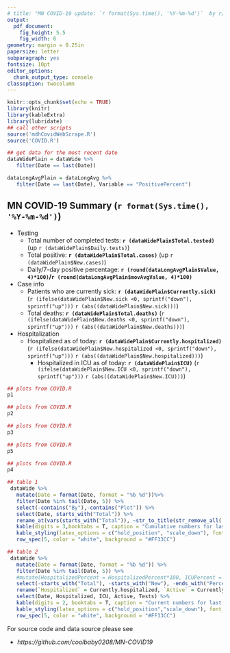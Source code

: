 ```yaml
---
# title: "MN COVID-19 update: `r format(Sys.time(), '%Y-%m-%d')`  by r/coolbaby0208"
output: 
  pdf_document:
    fig_height: 5.5
    fig_width: 6
geometry: margin = 0.25in
papersize: letter
subparagraph: yes
fontsize: 10pt
editor_options: 
  chunk_output_type: console
classoption: twocolumn
---
```


```r
knitr::opts_chunk$set(echo = TRUE)
library(knitr)
library(kableExtra)
library(lubridate)
## call other scripts
source('mdhCovidWebScrape.R')
source('COVID.R')

## get data for the most recent date
dataWidePlain = dataWide %>% 
   filter(Date == last(Date))

dataLongAvgPlain = dataLongAvg %>% 
   filter(Date == last(Date), Variable == "PositivePercent")
```

## MN COVID-19 Summary (`r format(Sys.time(), '%Y-%m-%d')`)
* Testing
  + Total number of completed tests: **`r (dataWidePlain$Total.tested)`** (up `r (dataWidePlain$Daily.tests)`)
  + Total positive: **`r (dataWidePlain$Total.cases)`** (up `r (dataWidePlain$New.cases)`)
  + Daily/7-day positive percentage: **`r (round(dataLongAvgPlain$Value, 4)*100)`/`r (round(dataLongAvgPlain$movAvgValue, 4)*100)`**
* Case info   
  + Patients who are currently sick: **`r (dataWidePlain$Currently.sick)`** (`r (ifelse(dataWidePlain$New.sick <0, sprintf("down"), sprintf("up")))` `r (abs((dataWidePlain$New.sick)))`)
  + Total deaths: **`r (dataWidePlain$Total.deaths)`** (`r (ifelse(dataWidePlain$New.deaths <0, sprintf("down"), sprintf("up")))` `r (abs((dataWidePlain$New.deaths)))`)
 - Hospitalization   
   - Hospitalized as of today: **`r (dataWidePlain$Currently.hospitalized)`** (`r (ifelse(dataWidePlain$New.hospitalized <0, sprintf("down"), sprintf("up")))` `r (abs((dataWidePlain$New.hospitalized)))`)
     - Hospitalized in ICU as of today: **`r (dataWidePlain$ICU)`** (`r (ifelse(dataWidePlain$New.ICU <0, sprintf("down"), sprintf("up")))` `r (abs((dataWidePlain$New.ICU)))`)

```r
## plots from COVID.R
p1
```


```r
## plots from COVID.R
p2
```

   
```r
## plots from COVID.R
p3
```

```r
## plots from COVID.R
p5
```


```r
## plots from COVID.R
p4
```

```r
## table 1
 dataWide %>% 
   mutate(Date = format(Date, format = "%b %d"))%>% 
   filter(Date %in% tail(Date, 5)) %>%
   select(-contains("By"),-contains("Plot")) %>% 
   select(Date, starts_with("Total")) %>%
   rename_at(vars(starts_with("Total")), ~str_to_title(str_remove_all(.,"Total."))) %>%
   kable(digits = 3,booktabs = T, caption = "Cumulative numbers for last 5 days",align = "c") %>%
   kable_styling(latex_options = c("hold_position", "scale_down"), font_size = 9) %>% 
   row_spec(5, color = "white", background = "#FF33CC") 
```

```r
## table 2
 dataWide %>%
   mutate(Date = format(Date, format = "%b %d")) %>% 
   filter(Date %in% tail(Date, 5)) %>%
   #mutate(HospitalizedPercent = HospitalizedPercent*100, ICUPercent = ICUPercent*100) %>%
   select(-starts_with("Total"), -starts_with("New"), -ends_with("Percent"), Daily.tests) %>% 
   rename(`Hospitalized` = Currently.hospitalized, `Active` = Currently.sick, `ICU` = ICU, `Tests` = Daily.tests) %>%
   select(Date, Hospitalized, ICU, Active, Tests) %>% 
   kable(digits = 2, booktabs = T, caption = "Current numbers for last 5 days", align = "c") %>%
   kable_styling(latex_options = c("hold_position","scale_down"), font_size = 9) %>% 
   row_spec(5, color = "white", background = "#FF33CC") 
```
For source code and data source please see 

* *https://github.com/coolbaby0208/MN-COVID19*

